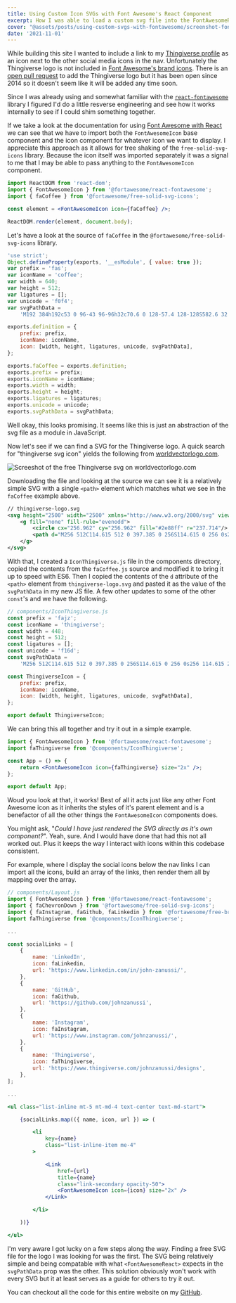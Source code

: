 ```yaml
---
title: Using Custom Icon SVGs with Font Awesome's React Component
excerpt: How I was able to load a custom svg file into the FontAwesomeReact component.
cover: "@assets/posts/using-custom-svgs-with-fontawesome/screenshot-font-awesome-code-example.jpg"
date: '2021-11-01'
---
```


While building this site I wanted to include a link to my [Thingiverse profile](https://www.thingiverse.com/johnzanussi/designs) as an icon next to the other social media icons in the nav. Unfortunately the Thingiverse logo is not included in [Font Awesome's brand icons](https://fontawesome.com/v5.15/icons?d=gallery&p=2&s=brands). There is an [open pull request](https://github.com/FortAwesome/Font-Awesome/issues/2737) to add the Thingiverse logo but it has been open since 2014 so it doesn't seem like it will be added any time soon.

Since I was already using and somewhat familiar with the [`react-fontawesome`](https://github.com/FortAwesome/react-fontawesome) library I figured I'd do a little resverse engineering and see how it works internally to see if I could shim something together.

If we take a look at the documentation for using [Font Awesome with React](https://fontawesome.com/v5.15/how-to-use/on-the-web/using-with/react) we can see that we have to import both the `FontAwesomeIcon` base component and the icon component for whatever icon we want to display. I appreciate this approach as it allows for tree shaking of the `free-solid-svg-icons` library. Because the icon itself was imported separately it was a signal to me that I may be able to pass anything to the `FontAwesomeIcon` component.

```jsx url="https://fontawesome.com/v5.15/how-to-use/on-the-web/using-with/react#using" title="Font-Awesome-React-Docs"
import ReactDOM from 'react-dom';
import { FontAwesomeIcon } from '@fortawesome/react-fontawesome';
import { faCoffee } from '@fortawesome/free-solid-svg-icons';

const element = <FontAwesomeIcon icon={faCoffee} />;

ReactDOM.render(element, document.body);
```

Let's have a look at the source of `faCoffee` in the `@fortawesome/free-solid-svg-icons` library.

```js url="https://github.com/FortAwesome/Font-Awesome/blob/master/js-packages/%40fortawesome/free-solid-svg-icons/faCoffee.js" title="faCoffee.js"
'use strict';
Object.defineProperty(exports, '__esModule', { value: true });
var prefix = 'fas';
var iconName = 'coffee';
var width = 640;
var height = 512;
var ligatures = [];
var unicode = 'f0f4';
var svgPathData =
    'M192 384h192c53 0 96-43 96-96h32c70.6 0 128-57.4 128-128S582.6 32 512 32H120c-13.3 0-24 10.7-24 24v232c0 53 43 96 96 96zM512 96c35.3 0 64 28.7 64 64s-28.7 64-64 64h-32V96h32zm47.7 384H48.3c-47.6 0-61-64-36-64h583.3c25 0 11.8 64-35.9 64z';

exports.definition = {
    prefix: prefix,
    iconName: iconName,
    icon: [width, height, ligatures, unicode, svgPathData],
};

exports.faCoffee = exports.definition;
exports.prefix = prefix;
exports.iconName = iconName;
exports.width = width;
exports.height = height;
exports.ligatures = ligatures;
exports.unicode = unicode;
exports.svgPathData = svgPathData;
```

Well okay, this looks promising. It seems like this is just an abstraction of the svg file as a module in JavaScript.

Now let's see if we can find a SVG for the Thingiverse logo. A quick search for "thingiverse svg icon" yields the following from [worldvectorlogo.com](https://worldvectorlogo.com/logo/thingiverse-logo).

![Screeshot of the free Thingiverse svg on worldvectorlogo.com](@assets/posts/using-custom-svgs-with-fontawesome/screenshot-vector-thingiverse-logo-svg.png)

Downloading the file and looking at the source we can see it is a relatively simple SVG with a single `<path>` element which matches what we see in the `faCoffee` example above.

```svg
// thingiverse-logo.svg
<svg height="2500" width="2500" xmlns="http://www.w3.org/2000/svg" viewBox="0 0 512 512">
    <g fill="none" fill-rule="evenodd">
        <circle cx="256.962" cy="256.962" fill="#2e88ff" r="237.714"/>
        <path d="M256 512C114.615 512 0 397.385 0 256S114.615 0 256 0s256 114.615 256 256-114.615 256-256 256zm0-36.571c121.187 0 219.429-98.242 219.429-219.429S377.187 36.571 256 36.571 36.571 134.813 36.571 256 134.813 475.429 256 475.429zm32.722-269.474v219.428h-65.444V205.955h-92.39V140.51h250.225v65.444z" fill="#fff"/>
    </g>
</svg>
```

With that, I created a `IconThingiverse.js` file in the components directory, copied the contents from the `faCoffee.js` source and modified it to bring it up to speed with ES6. Then I copied the contents of the `d` attribute of the `<path>` element from `thingiverse-logo.svg` and pasted it as the value of the `svgPathData` in my new JS file. A few other updates to some of the other `const`'s and we have the following.

```js
// components/IconThingiverse.js
const prefix = 'fajz';
const iconName = 'thingiverse';
const width = 448;
const height = 512;
const ligatures = [];
const unicode = 'f16d';
const svgPathData =
    'M256 512C114.615 512 0 397.385 0 256S114.615 0 256 0s256 114.615 256 256-114.615 256-256 256zm0-36.571c121.187 0 219.429-98.242 219.429-219.429S377.187 36.571 256 36.571 36.571 134.813 36.571 256 134.813 475.429 256 475.429zm32.722-269.474v219.428h-65.444V205.955h-92.39V140.51h250.225v65.444z';

const ThingiverseIcon = {
    prefix: prefix,
    iconName: iconName,
    icon: [width, height, ligatures, unicode, svgPathData],
};

export default ThingiverseIcon;
```

We can bring this all together and try it out in a simple example.

```jsx codesandbox="ds9s9?entry=/src/App.js"
import { FontAwesomeIcon } from '@fortawesome/react-fontawesome';
import faThingiverse from '@components/IconThingiverse';

const App = () => {
    return <FontAwesomeIcon icon={faThingiverse} size="2x" />;
};

export default App;
```

Woud you look at that, it works! Best of all it acts just like any other Font Awesome icon as it inherits the styles of it's parent element and is a benefactor of all the other things the `FontAwesomeIcon` components does.

You might ask, "_Could I have just rendered the SVG directly as it's own component?_". Yeah, sure. And I would have done that had this not all worked out. Plus it keeps the way I interact with icons within this codebase consistent.

For example, where I display the social icons below the nav links I can import all the icons, build an array of the links, then render them all by mapping over the array.

```jsx
// components/Layout.js
import { FontAwesomeIcon } from '@fortawesome/react-fontawesome';
import { faChevronDown } from '@fortawesome/free-solid-svg-icons';
import { faInstagram, faGithub, faLinkedin } from '@fortawesome/free-brands-svg-icons';
import faThingiverse from '@components/IconThingiverse';

...

const socialLinks = [
    {
        name: 'LinkedIn',
        icon: faLinkedin,
        url: 'https://www.linkedin.com/in/john-zanussi/',
    },
    {
        name: 'GitHub',
        icon: faGithub,
        url: 'https://github.com/johnzanussi',
    },
    {
        name: 'Instagram',
        icon: faInstagram,
        url: 'https://www.instagram.com/johnzanussi/',
    },
    {
        name: 'Thingiverse',
        icon: faThingiverse,
        url: 'https://www.thingiverse.com/johnzanussi/designs',
    },
];

...

<ul class="list-inline mt-5 mt-md-4 text-center text-md-start">

    {socialLinks.map(({ name, icon, url }) => (

        <li
            key={name}
            class="list-inline-item me-4"
        >

            <Link
                href={url}
                title={name}
                class="link-secondary opacity-50">
                <FontAwesomeIcon icon={icon} size="2x" />
            </Link>

        </li>

    ))}

</ul>
```

I'm very aware I got lucky on a few steps along the way. Finding a free SVG file for the logo I was looking for was the first. The SVG being relatively simple and being compatable with what `<FontAwesomeReact>` expects in the `svgPathData` prop was the other. This solution obviously won't work with every SVG but it at least serves as a guide for others to try it out.

You can checkout all the code for this entire website on my [GitHub](https://github.com/johnzanussi/johnzanussi.com).
